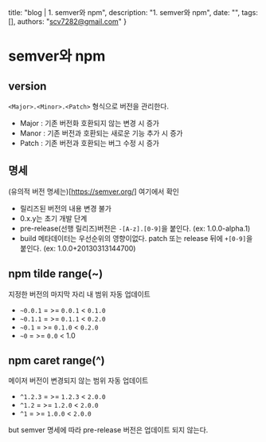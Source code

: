   title: "blog | 1. semver와 npm",
  description: "1. semver와 npm",
  date: "",
  tags: [],
  authors: "scv7282@gmail.com"
}

# semver와 npm

## version

`<Major>.<Minor>.<Patch>` 형식으로 버전을 관리한다.

- Major : 기존 버전화 호환되지 않는 변경 시 증가
- Manor : 기존 버전과 호환되는 새로운 기능 추가 시 증가
- Patch : 기존 버전과 호환되는 버그 수정 시 증가

## 명세

(유의적 버전 명세는)[https://semver.org/] 여기에서 확인

- 릴리즈된 버전의 내용 변경 불가
- 0.x.y는 초기 개발 단계
- pre-release(선행 릴리즈)버전은 `-[A-z].[0-9]`을 붙인다. (ex: 1.0.0-alpha.1)
- build 메타데이터는 우선순위의 영향이없다. patch 또는 release 뒤에 `+[0-9]`을 붙인다. (ex: 1.0.0+20130313144700)

## npm tilde range(~)

지정한 버전의 마지막 자리 내 범위 자동 업데이트

- `~0.0.1` = >= `0.0.1` < `0.1.0`
- `~0.1.1` = >= `0.1.1` < `0.2.0`
- `~0.1` = >= `0.1.0` < `0.2.0`
- `~0` = >= `0.0` < 1.0

## npm caret range(^)

메이저 버전이 변경되지 않는 범위 자동 업데이트

- `^1.2.3` = >= `1.2.3` < `2.0.0`
- `^1.2` = >= `1.2.0` < `2.0.0`
- `^1` = >= `1.0.0` < `2.0.0`

but semver 명세에 따라 pre-release 버전은 업데이트 되지 않는다.
